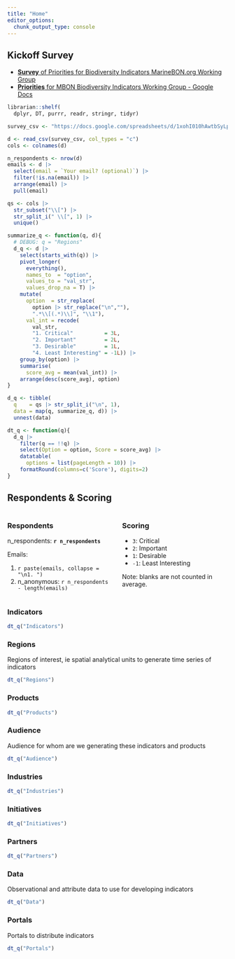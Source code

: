 ```yaml
---
title: "Home"
editor_options: 
  chunk_output_type: console
---
```


## Kickoff Survey 

* [**Survey** of Priorities for Biodiversity Indicators MarineBON.org Working Group](https://docs.google.com/forms/d/e/1FAIpQLScUmZszSqUv2ER6lc8xFl-a8Lwn8OpA16LHoTHBYkcdWgQIIw/viewform)
* [**Priorities** for MBON Biodiversity Indicators Working Group - Google Docs](https://docs.google.com/document/d/1Njq1BCFeByJEJUhvVC6PxcF20uKOrGWb8xNG2yh-vdI/edit#heading=h.1w03je9uy705)

```r
librarian::shelf(
  dplyr, DT, purrr, readr, stringr, tidyr)

survey_csv <- "https://docs.google.com/spreadsheets/d/1xohI010hAwtbSyLpOr1-oFG5-W3ASiRC8EmHrDjNa0k/export?format=csv&gid=1947036924"

d <- read_csv(survey_csv, col_types = "c")
cols <- colnames(d)

n_respondents <- nrow(d)
emails <- d |> 
  select(email = `Your email? (optional)`) |> 
  filter(!is.na(email)) |> 
  arrange(email) |> 
  pull(email)

qs <- cols |>
  str_subset("\\[") |> 
  str_split_i(" \\[", 1) |> 
  unique()

summarize_q <- function(q, d){
  # DEBUG: q = "Regions"
  d_q <- d |> 
    select(starts_with(q)) |> 
    pivot_longer(
      everything(),
      names_to  = "option",
      values_to = "val_str",
      values_drop_na = T) |> 
    mutate(
      option  = str_replace(
        option |> str_replace("\n",""), 
        ".*\\[(.*)\\]", "\\1"),
      val_int = recode(
        val_str,
        "1. Critical"          = 3L,
        "2. Important"         = 2L,
        "3. Desirable"         = 1L,
        "4. Least Interesting" = -1L)) |> 
    group_by(option) |> 
    summarise(
      score_avg = mean(val_int)) |> 
    arrange(desc(score_avg), option)
}

d_q <- tibble(
  q    = qs |> str_split_i("\n", 1),
  data = map(q, summarize_q, d)) |> 
  unnest(data)

dt_q <- function(q){
  d_q |> 
    filter(q == !!q) |> 
    select(Option = option, Score = score_avg) |> 
    datatable(
      options = list(pageLength = 10)) |> 
    formatRound(columns=c('Score'), digits=2)
}
```


::: {.callout-note collapse="true"}
## Respondents & Scoring

::::: {.columns}

::::::: {.column width="50%"}

### Respondents

n_respondents: **`r n_respondents`**

Emails:

1. `r paste(emails, collapse = "\n1. ")`
1. n_anonymous: `r n_respondents - length(emails)`

:::::::

::::::: {.column width="50%"}

### Scoring

- `3`: Critical
- `2`: Important
- `1`: Desirable
- `-1`: Least Interesting

Note: blanks are not counted in average.

:::::::

:::::

:::

::: {.panel-tabset}

### Indicators

```r
dt_q("Indicators")
```

### Regions

Regions of interest, ie spatial analytical units to generate time series of indicators

```r
dt_q("Regions")
```

### Products

```r
dt_q("Products")
```

### Audience

Audience for whom are we generating these indicators and products

```r
dt_q("Audience")
```

### Industries

```r
dt_q("Industries")
```

### Initiatives

```r
dt_q("Initiatives")
```

### Partners

```r
dt_q("Partners")
```

### Data

Observational and attribute data to use for developing indicators

```r
dt_q("Data")
```

### Portals

Portals to distribute indicators

```r
dt_q("Portals")
```

:::

